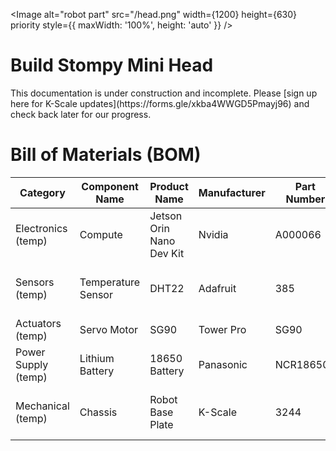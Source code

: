 

<Image
  alt="robot part"
  src="/head.png"
  width={1200}
  height={630}
  priority
  style={{ maxWidth: '100%', height: 'auto' }}
/>


# Build Stompy Mini Head

<Callout type="warning" emoji="⚠️">
This documentation is under construction and incomplete. Please [sign up here for K-Scale updates](https://forms.gle/xkba4WWGD5Pmayj96) and check back later for our progress.
</Callout>

# Bill of Materials (BOM)

| Category | Component Name | Product Name | Manufacturer | Part Number | Quantity | Unit Price | Link to Purchase | Notes |
|----------|----------------|--------------|--------------|-------------|----------|------------|------------------|-------|
| Electronics (temp)| Compute | Jetson Orin Nano Dev Kit | Nvidia | A000066 | 1 | $23.00 | [Arduino Store](https://store.arduino.cc/products/arduino-uno-rev3) | Main controller board |
| Sensors (temp) | Temperature Sensor | DHT22 | Adafruit | 385 | 2 | $9.95 | [Adafruit](https://www.adafruit.com/product/385) | Digital temperature and humidity sensor |
| Actuators (temp) | Servo Motor | SG90 | Tower Pro | SG90 | 4 | $2.50 | [Amazon](https://www.amazon.com/dp/B07MLR1498) | 9g micro servo |
| Power Supply (temp) | Lithium Battery | 18650 Battery | Panasonic | NCR18650B | 2 | $7.99 | [Battery Junction](https://www.batteryjunction.com/panasonic-ncr18650b.html) | 3400mAh rechargeable battery |
| Mechanical (temp) | Chassis | Robot Base Plate | K-Scale | 3244 | 1 | $12.50 | [Adafruit](https://www.adafruit.com/product/3244) | Aluminum chassis for robot assembly |



